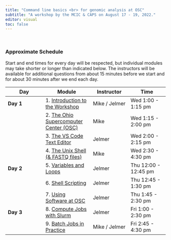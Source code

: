 ```yaml
---
title: "Command line basics <br> for genomic analysis at OSC"
subtitle: "A workshop by the MCIC & CAPS on August 17 - 19, 2022."
editor: visual
toc: false
---
```


<br>

### Approximate Schedule

Start and end times for every day will be respected, but individual modules may take shorter or longer than indicated below. The instructors will be available for additional questions from about 15 minutes before we start and for about 30 minutes after we end each day.

| Day       | Module                                                        | Instructor    | Time                 |
|-----------------|---------------------|-----------------|-----------------|
| **Day 1** | 1\. [Introduction to the Workshop](modules/01-intro.qmd)      | Mike / Jelmer | Wed 1:00 - 1:15 pm   |
|           | 2\. [The Ohio Supercomputer Center (OSC)](modules/02-osc.qmd) | Mike          | Wed 1:15 - 2:00 pm   |
|           | 3\. [The VS Code Text Editor](modules/03-vscode.qmd)          | Jelmer        | Wed 2:00 - 2:15 pm   |
|           | 4\. [The Unix Shell (& FASTQ files)](modules/04-shell.qmd)    | Mike          | Wed 2:30 - 4:30 pm   |
| **Day 2** | 5\. [Variables and Loops](modules/05-vars-loops.qmd)          | Jelmer        | Thu 12:00 - 12:45 pm |
|           | 6\. [Shell Scripting](modules/06-scripts.qmd)                 | Jelmer        | Thu 12:45 - 1:30 pm  |
|           | 7\. [Using Software at OSC](modules/07-software.qmd)          | Jelmer        | Thu 1:45 - 2:30 pm   |
| **Day 3** | 8\. [Compute Jobs with Slurm](modules/08-slurm.qmd)           | Jelmer        | Fri 1:00 - 2:30 pm   |
|           | 9\. [Batch Jobs in Practice](modules/09-examples.qmd)         | Mike / Jelmer | Fri 2:45 - 4:30 pm   |
